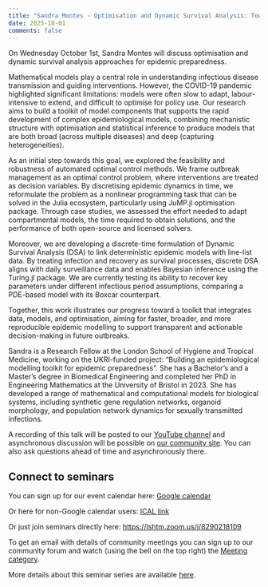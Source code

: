 ```yaml
---
title: "Sandra Montes - Optimisation and Dynamic Survival Analysis: Towards a Toolkit for Epidemic Preparedness"
date: 2025-10-01
comments: false
---
```


On Wednesday October 1st, Sandra Montes will discuss optimisation and dynamic survival analysis approaches for epidemic preparedness.

Mathematical models play a central role in understanding infectious disease transmission and guiding interventions. However, the COVID-19 pandemic highlighted significant limitations: models were often slow to adapt, labour-intensive to extend, and difficult to optimise for policy use. Our research aims to build a toolkit of model components that supports the rapid development of complex epidemiological models, combining mechanistic structure with optimisation and statistical inference to produce models that are both broad (across multiple diseases) and deep (capturing heterogeneities).

As an initial step towards this goal, we explored the feasibility and robustness of automated optimal control methods. We frame outbreak management as an optimal control problem, where interventions are treated as decision variables. By discretising epidemic dynamics in time, we reformulate the problem as a nonlinear programming task that can be solved in the Julia ecosystem, particularly using JuMP.jl optimisation package. Through case studies, we assessed the effort needed to adapt compartmental models, the time required to obtain solutions, and the performance of both open-source and licensed solvers.

Moreover, we are developing a discrete-time formulation of Dynamic Survival Analysis (DSA) to link deterministic epidemic models with line-list data. By treating infection and recovery as survival processes, discrete DSA aligns with daily surveillance data and enables Bayesian inference using the Turing.jl package. We are currently testing its ability to recover key parameters under different infectious period assumptions, comparing a PDE-based model with its Boxcar counterpart.

Together, this work illustrates our progress toward a toolkit that integrates data, models, and optimisation, aiming for faster, broader, and more reproducible epidemic modelling to support transparent and actionable decision-making in future outbreaks.

Sandra is a Research Fellow at the London School of Hygiene and Tropical Medicine, working on the UKRI-funded project: "Building an epidemiological modelling toolkit for epidemic preparedness". She has a Bachelor's and a Master's degree in Biomedical Engineering and completed her PhD in Engineering Mathematics at the University of Bristol in 2023. She has developed a range of mathematical and computational models for biological systems, including synthetic gene regulation networks, organoid morphology, and population network dynamics for sexually transmitted infections.

A recording of this talk will be posted to our [YouTube channel](https://www.youtube.com/channel/UC9qvwwGTudtKnOE-sM1LooQ) and asynchronous discussion will be possible on [our community site](https://community.epinowcast.org/c/meetings/8). You can also ask questions ahead of time and asynchronously there.

## Connect to seminars

You can sign up for our event calendar here: [Google calendar ](https://calendar.google.com/calendar/u/0/r?cid=YTExM2I2ZjVkOTYxODA4ZjA5YjdhODA3ZTIwMzU1Mzk4ODY0Y2NhYjIzOWVkNjAyYzc5ZTkzYWM5OWY0YWQxM0Bncm91cC5jYWxlbmRhci5nb29nbGUuY29t)

Or here for non-Google calendar users: [ICAL link ](https://calendar.google.com/calendar/ical/a113b6f5d961808f09b7a807e20355398864ccab239ed602c79e93ac99f4ad13%40group.calendar.google.com/public/basic.ics)

Or just join seminars directly here: [https://lshtm.zoom.us/j/8290218109 ](https://lshtm.zoom.us/j/8290218109)

To get an email with details of community meetings you can sign up to our community forum and watch (using the bell on the top right) the [Meeting category](https://community.epinowcast.org/c/meetings/8).

More details about this seminar series are available [here](../../seminars.qmd).